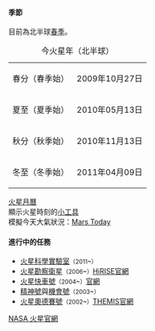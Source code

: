 ==== 季節 ====
目前為北半球[[春季|春季]]。

{| class="wikitable" 
|+今火星年（北半球）
|- 
| 春分（春季始） || 2009年10月27日
|- 
| 夏至（夏季始）|| 2010年05月13日
|- 
| 秋分（秋季始） || 2010年11月13日
|- 
| 冬至（冬季始） || 2011年04月09日
|}

[http://www.planetary.org/explore/topics/mars/calendar.html 火星月曆]<br />顯示火星時刻的[http://www.giss.nasa.gov/tools/mars24/ 小工具]<br />模擬今天大氣狀況：[http://www-mgcm.arc.nasa.gov/ Mars Today] 

==== 進行中的任務 ====
*[[火星科學實驗室|火星科學實驗室]]<small>（2011~）</small>
*[[火星勘察衛星|火星勘察衛星]]<small>（2006~）</small>[http://hirise.lpl.arizona.edu/ HiRISE官網]
*[[火星快車號|火星快車號]]<small>（2004~）</small>[http://www.esa.int/SPECIALS/Mars_Express/index.html 官網]
*[[精神號|精神號]]與[[機會號|機會號]]<small>（2003~）</small>
*[[火星奧德賽號|火星奧德賽號]]<small>（2002~）</small>[http://themis.asu.edu/ THEMIS官網]

[http://mars.jpl.nasa.gov/ NASA 火星官網]